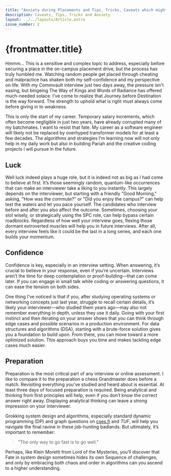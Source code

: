 ```yaml
---
title: "Anxiety during Placements and Tips, Tricks, Caveats which might help"
description: Caveats, Tips, Tricks and Anxiety
layout: ../../layouts/Article.astro
issue_number: 2
---
```


# {frontmatter.title}

Hmmm... This is a sensitive and complex topic to address, especially before securing a place in the on-campus placement drive, but the process has truly humbled me.
Watching random people get placed through cheating and malpractice has shaken both my self-confidence and my perspective on life.
With my Commvault interview just two days away, the pressure isn't easing, but bingeing The Way of Kings and Words of Radiance has offered much-needed solace.
I’ve come to realize that Journey before Destination is the way forward. The strength to uphold what is right must always come before giving in to weakness.

This is only the start of my career. Temporary salary increments, which often become negligible in just two years, have already corrupted many of my batchmates.
I want to resist that fate. My career as a software engineer will likely not be replaced by overhyped transformer models for at least a few decades.
The algorithms and strategies I’m learning now will not only help in my daily work but also in building Pariah and the creative coding projects I will pursue in the future.

## Luck

Well luck indeed plays a huge role, but it is indeed not as big as I had come to believe at first.
<More>
It’s those seemingly random, quantum-like occurrences that can make an interviewer take a liking to you instantly.
This largely depends on the interviewer, but starting with a friendly "Good Morning," asking, "How was the commute?" or "Did you enjoy the campus?" can help test the waters and let you pace yourself.
The candidates who interview before and after you also affect the outcome. Sometimes, choosing your slot wisely, or strategically using the SPC role, can help bypass certain roadblocks.
Regardless of how well your interview goes, flexing those dormant extroverted muscles will help you in future interviews.
After all, every interview feels like it could be the last in a long series, and each one builds your momentum.

## Confidence

Confidence is key, especially in an interview setting.
When answering, it’s crucial to believe in your response, even if you’re uncertain.
Interviews aren’t the time for deep contemplation or proof-building—that can come later.
If you can engage in small talk while coding or answering questions, it can ease the tension on both sides.

One thing I’ve noticed is that if you, after studying operating systems or networking concepts just last year, struggle to recall certain details, it’s likely your interviewer—who studied them years ago—may also not remember everything in depth, unless they use it daily.
Going with your first instinct and then iterating on your answer shows that you can think through edge cases and possible scenarios in a production environment.
For data structures and algorithms (DSA), starting with a brute-force solution gives you a foundation to build upon.
From there, you can move toward a more optimized solution. This approach buys you time and makes tackling edge cases much easier.

## Preparation

Preparation is the most critical part of any interview or online assessment.
I like to compare it to the preparation a chess Grandmaster does before a match.
Revisiting everything you’ve studied and heard about is essential.
At least three days of focused preparation is required.
Being analytical and thinking from first principles will help, even if you don’t know the correct answer right away.
Displaying analytical thinking can leave a strong impression on your interviewer.

Grokking system design and algorithms, especially standard dynamic programming (DP) and graph questions on [cses.fi](https://cses.fi) and *TUF*, will help you navigate the final ravine in these job-hunting badlands.
But ultimately, it’s important to remember:

> "The only way to go fast is to go well."

Perhaps, like Klein Moretti from Lord of the Mysteries, you’ll discover that Fate in system design sometimes hides its own Sequence of challenges, and only by embracing both chaos and order in algorithms can you ascend to a higher understanding.

</More>
